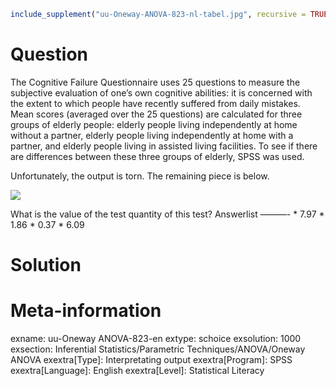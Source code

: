 ```r
include_supplement("uu-Oneway-ANOVA-823-nl-tabel.jpg", recursive = TRUE)
```

Question
========

The Cognitive Failure Questionnaire uses 25 questions to measure the subjective evaluation of one's own cognitive abilities: it is concerned with the extent to which people have recently suffered from daily mistakes. Mean scores (averaged over the 25 questions) are calculated for three groups of elderly people: elderly people living independently at home without a partner, elderly people living independently at home with a partner, and elderly people living in assisted living facilities. To see if there are differences between these three groups of elderly, SPSS was used.

Unfortunately, the output is torn. The remaining piece is below. 


![](uu-Oneway-ANOVA-823-nl-tabel.jpg)

What is the value of the test quantity of this test? 
Answerlist
----------
* 7.97
* 1.86
* 0.37
* 6.09


Solution
========

Meta-information
================
exname: uu-Oneway ANOVA-823-en
extype: schoice
exsolution: 1000
exsection: Inferential Statistics/Parametric Techniques/ANOVA/Oneway ANOVA
exextra[Type]: Interpretating output
exextra[Program]: SPSS
exextra[Language]: English
exextra[Level]: Statistical Literacy
